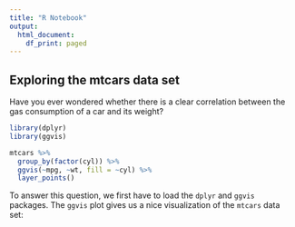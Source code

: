 ```yaml
---
title: "R Notebook"
output:
  html_document:
    df_print: paged
---
```


## Exploring the mtcars data set

Have you ever wondered whether there is a clear correlation between the gas consumption of a car and its weight?

```r
library(dplyr)
library(ggvis)
```

```r
mtcars %>%
  group_by(factor(cyl)) %>%
  ggvis(~mpg, ~wt, fill = ~cyl) %>%
  layer_points()
```

To answer this question, we first have to load the `dplyr` and `ggvis` packages. The `ggvis` plot gives us a nice visualization of the `mtcars` data set:

```r
```

